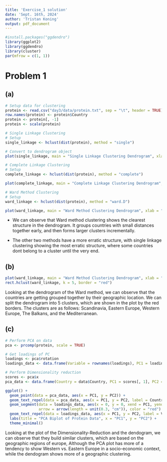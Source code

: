 ```yaml
---
title: 'Exercise_1 solution'
date: 'Sept. 16th, 2024'
author: 'Tristan Koning'
output: pdf_document
---
```


```r
#install.packages("ggdendro")
library(ggplot2)
library(ggdendro)
library(cluster)
par(mfrow = c(1, 1))
```

# Problem 1

## (a)

```r
# Setup data for clustering
protein <- read.csv("day3/data/protein.txt", sep = "\t", header = TRUE)
row.names(protein) <- protein$Country
protein <- protein[, -1]
protein <- scale(protein)
```

```r
# Single Linkage Clustering
# Setup
single_linkage <- hclust(dist(protein), method = "single")

# Convert to dendrogram object
plot(single_linkage, main = "Single Linkage Clustering Dendrogram", xlab = "Countries", ylab = "Euclidean Distance")
```

```r
# Complete Linkage Clustering
# Setup
complete_linkage <- hclust(dist(protein), method = "complete")

plot(complete_linkage, main = "Complete Linkage Clustering Dendrogram", xlab = "Countries", ylab = "Euclidean Distance")
```

```r
# Ward Method Clustering
# Setup
ward_linkage <- hclust(dist(protein), method = "ward.D")

plot(ward_linkage, main = "Ward Method Clustering Dendrogram", xlab = "Countries", ylab = "Euclidean Distance")
```

- We can observe that Ward method clustering shows the clearest structure in the dendrogram. It groups countries with small distances together early, and then forms larger clusters incrementally. 

- The other two methods have a more erratic structure, with single linkage clustering showing the most erratic structure, where some countries dont belong to a cluster until the very end.

## (b)

```r
plot(ward_linkage, main = "Ward Method Clustering Dendrogram", xlab = "Countries", ylab = "Euclidean Distance")
rect.hclust(ward_linkage, k = 5, border = "red")
```

Looking at the dendrogram of the Ward method, we can observe that the countries are getting grouped together by their geographic location. We can split the dendrogram into 5 clusters, which are shown in the plot by the red borders. The clusters are as follows: Scandinavia, Eastern Europe, Western Europe, The Balkans, and the Mediterranean.

## (c)
```r
# Perform PCA on data
pca <- prcomp(protein, scale = TRUE)

# Get loadings of PC
loadings <- pca$rotation
loadings_data <- data.frame(Variable = rownames(loadings), PC1 = loadings[, 1], PC2 = loadings[, 2])

# Perform Dimensionality reduction
scores <- pca$x
pca_data <- data.frame(Country = data$Country, PC1 = scores[, 1], PC2 = scores[, 2])

ggplot() + 
  geom_point(data = pca_data, aes(x = PC1, y = PC2)) + 
  geom_text_repel(data = pca_data, aes(x = PC1, y = PC2, label = Country)) +
  geom_segment(data = loadings_data, aes(x = 0, y = 0, xend = PC1, yend = PC2),
               arrow = arrow(length = unit(0.3, "cm")), color = "red") +
  geom_text_repel(data = loadings_data, aes(x = PC1, y = PC2, label = Variable), color = "red") +
  labs(title = "PCA Biplot of Protein Data", x = "PC1", y = "PC2") +
  theme_minimal()
```

Looking at the plot of the Dimensionality-Reduction and the dendogram, we can observe that they build similar clusters, which are based on the geographic regions of europe, Although the PCA plot has more of a tendency to show Western vs. Eastern Europe in a socio-economic context, while the dendogram shows more of a geographic clustering.
